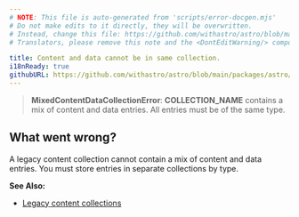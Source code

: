 ```yaml
---
# NOTE: This file is auto-generated from 'scripts/error-docgen.mjs'
# Do not make edits to it directly, they will be overwritten.
# Instead, change this file: https://github.com/withastro/astro/blob/main/packages/astro/src/core/errors/errors-data.ts
# Translators, please remove this note and the <DontEditWarning/> component.

title: Content and data cannot be in same collection.
i18nReady: true
githubURL: https://github.com/withastro/astro/blob/main/packages/astro/src/core/errors/errors-data.ts
---
```


<DontEditWarning />


> **MixedContentDataCollectionError**: **COLLECTION_NAME** contains a mix of content and data entries. All entries must be of the same type.

## What went wrong?
A legacy content collection cannot contain a mix of content and data entries. You must store entries in separate collections by type.

**See Also:**
-  [Legacy content collections](/en/guides/content-collections/#collections-using-the-previous-api)


